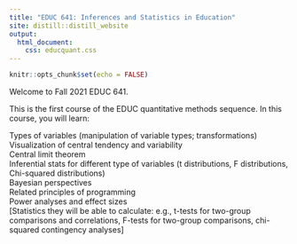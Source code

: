 ```yaml
---
title: "EDUC 641: Inferences and Statistics in Education"
site: distill::distill_website
output:
  html_document:
    css: educquant.css
---
```


```r
knitr::opts_chunk$set(echo = FALSE)
```

Welcome to Fall 2021 EDUC 641.

This is the first course of the EDUC quantitative methods sequence. In this course, you will learn:

Types of variables (manipulation of variable types; transformations)  
Visualization of central tendency and variability  
Central limit theorem  
Inferential stats for different type of variables (t distributions, F distributions, Chi-squared distributions)  
Bayesian perspectives  
Related principles of programming  
Power analyses and effect sizes  
[Statistics they will be able to calculate: e.g., t-tests for two-group comparisons and correlations, F-tests for two-group comparisons, chi-squared contingency analyses]  
